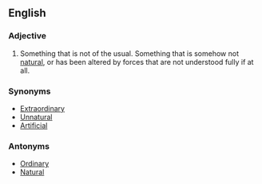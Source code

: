 ==English==

===Adjective===
#Something that is not of the usual.  Something that is somehow not [[natural]], or has been altered by forces that are not understood fully if at all.

===Synonyms===
*[[Extraordinary]]
*[[Unnatural]]
*[[Artificial]]

===Antonyms===
*[[Ordinary]]
*[[Natural]]